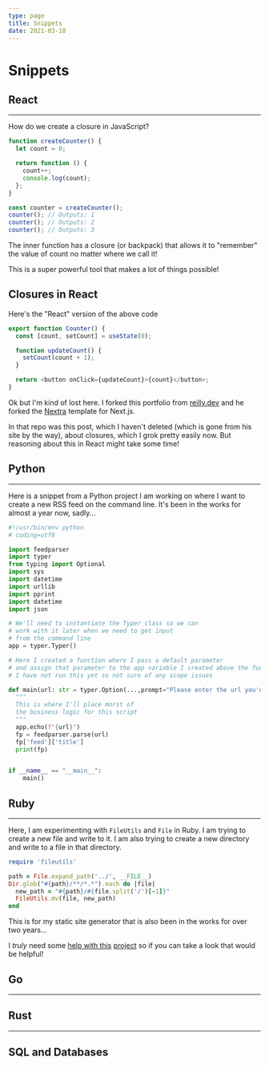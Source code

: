 ```yaml
---
type: page
title: Snippets
date: 2021-03-18
---
```


# Snippets


## React
---

How do we create a closure in JavaScript?

```typescript
function createCounter() {
  let count = 0;

  return function () {
    count++;
    console.log(count);
  };
}

const counter = createCounter();
counter(); // Outputs: 1
counter(); // Outputs: 2
counter(); // Outputs: 3
```

The inner function has a closure (or backpack) that allows it to "remember" the value of count no matter where we call it!

This is a super powerful tool that makes a lot of things possible!

## Closures in React

Here's the "React" version of the above code

```typescript
export function Counter() {
  const [count, setCount] = useState(0);

  function updateCount() {
    setCount(count + 1);
  }

  return <button onClick={updateCount}>{count}</button>;
}
```

Ok but I'm kind of lost here. I forked this portfolio from [reilly.dev](https://reilly.dev) and he forked the [Nextra](https://nextra.site) template for Next.js.

In that repo was this post, which I haven't deleted (which is gone from his site by the way), about closures, which I grok pretty easily now.
But reasoning about this in React might take some time!


## Python
---

Here is a snippet from a Python project I am working on where I want to create a new RSS feed on the command line. It's been in the works for almost a year now, sadly...

```python
#!/usr/bin/env python
# coding=utf8

import feedparser
import typer
from typing import Optional
import sys
import datetime
import urllib
import pprint
import datetime
import json

# We'll need to instantiate the Typer class so we can
# work with it later when we need to get input
# from the command line
app = typer.Typer()

# Here I created a function where I pass a default parameter
# and assign that parameter to the app variable I created above the function
# I have not run this yet so not sure of any scope issues

def main(url: str = typer.Option(...,prompt="Please enter the url you'd like to parse")):
  """
  This is where I'll place morst of 
  the business logic for this script
  """
  app.echo(f"{url}")
  fp = feedparser.parse(url)
  fp['feed']['title']
  print(fp)


if __name__ == "__main__":
    main()
```

## Ruby
---
Here, I am experimenting with `FileUtils` and `File` in Ruby. I am trying to create a new file and write to it. I am also trying to create a new directory and write to a file in that directory.

```ruby
require 'fileutils'

path = File.expand_path('../', __FILE__)
Dir.glob("#{path}/**/*.*").each do |file|
  new_path = "#{path}/#{file.split('/')[-1]}"
  FileUtils.mv(file, new_path)
end
```

This is for my static site generator that is also been in the works for over two years...

I *truly* need some [help with this](https://github.com/twhite96/static-gen-ruby) [project](https://github.com/users/twhite96/projects/5?query=is:open+sort:updated-desc) so if you can take a look that would be helpful!

## Go
---


## Rust
---

## SQL and Databases
